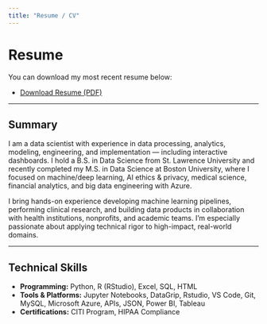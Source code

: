```yaml
---
title: "Resume / CV"
---
```


# Resume

You can download my most recent resume below:

- [Download Resume (PDF)](MjMaslow_Official_Master_Resume.pdf)

---

## Summary

I am a data scientist with experience in data processing, analytics, modeling, engineering, and implementation — including interactive dashboards. I hold a B.S. in Data Science from St. Lawrence University and recently completed my M.S. in Data Science at Boston University, where I focused on machine/deep learning, AI ethics & privacy, medical science, financial analytics, and big data engineering with Azure.

I bring hands-on experience developing machine learning pipelines, performing clinical research, and building data products in collaboration with health institutions, nonprofits, and academic teams. I'm especially passionate about applying technical rigor to high-impact, real-world domains.

---

## Technical Skills

- **Programming:** Python, R (RStudio), Excel, SQL, HTML  
- **Tools & Platforms:** Jupyter Notebooks, DataGrip, Rstudio, VS Code, Git, MySQL, Microsoft Azure, APIs, JSON, Power BI, Tableau
- **Certifications:** CITI Program, HIPAA Compliance

